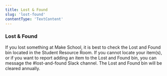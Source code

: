 ```yaml
---
title: Lost & Found
slug: 'lost-found'
contentType: 'TextContent'
---
```


### Lost & Found

If you lost something at Make School, it is best to check the Lost and Found bin located in the
Student Resource Room. If you cannot locate your item(s), or if you want to report adding an item to
the Lost and Found bin, you can message the #lost-and-found Slack channel. The Lost and Found bin
will be cleared annually.
